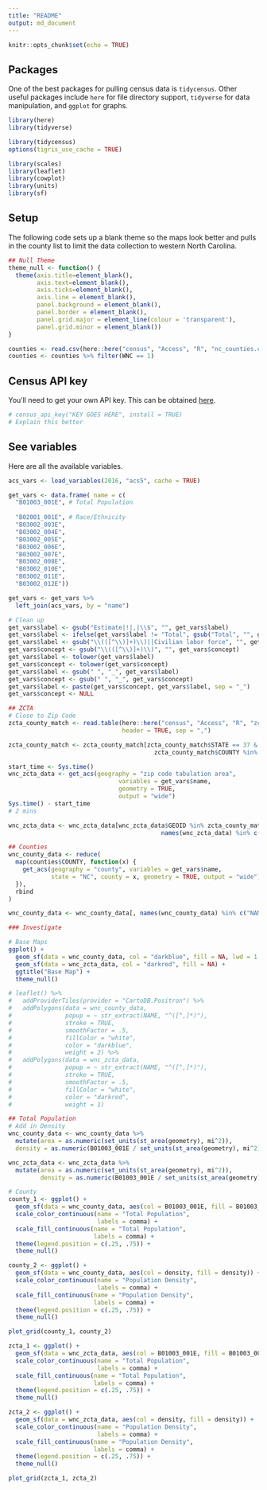 ```yaml
---
title: "README"
output: md_document
---
```


```r
knitr::opts_chunk$set(echo = TRUE)
```

## Packages

One of the best packages for pulling census data is `tidycensus`.  Other useful packages include `here` for file directory support, `tidyverse` for data manipulation, and `ggplot` for graphs.

```r
library(here)
library(tidyverse)

library(tidycensus)
options(tigris_use_cache = TRUE)

library(scales)
library(leaflet)
library(cowplot)
library(units)
library(sf)
```

## Setup

The following code sets up a blank theme so the maps look better and pulls in the county list to limit the data collection to western North Carolina.

```r
## Null Theme
theme_null <- function() {
  theme(axis.title=element_blank(),
        axis.text=element_blank(),
        axis.ticks=element_blank(),
        axis.line = element_blank(),
        panel.background = element_blank(),
        panel.border = element_blank(),
        panel.grid.major = element_line(colour = 'transparent'),
        panel.grid.minor = element_blank())
}

counties <- read.csv(here::here("census", "Access", "R", "nc_counties.csv"))
counties <- counties %>% filter(WNC == 1)
```

## Census API key

You'll need to get your own API key.  This can be obtained [here](https://api.census.gov/data/key_signup.html).

```r
# census_api_key("KEY GOES HERE", install = TRUE)
# Explain this better
```

## See variables

Here are all the available variables.

```r
acs_vars <- load_variables(2016, "acs5", cache = TRUE)

get_vars <- data.frame( name = c(
  "B01003_001E", # Total Population
  
  "B02001_001E", # Race/Ethnicity
  "B03002_003E",
  "B03002_004E",
  "B03002_005E",
  "B03002_006E",
  "B03002_007E",
  "B03002_008E",
  "B03002_010E",
  "B03002_011E",
  "B03002_012E"))

get_vars <- get_vars %>%
  left_join(acs_vars, by = "name")

# Clean up
get_vars$label <- gsub("Estimate|!|,|\\$", "", get_vars$label)
get_vars$label <- ifelse(get_vars$label != "Total", gsub("Total", "", get_vars$label), get_vars$label)
get_vars$label <- gsub("\\(([^\\)]+)\\)||Civilian labor force", "", get_vars$label)
get_vars$concept <- gsub("\\(([^\\)]+)\\)", "", get_vars$concept)
get_vars$label <- tolower(get_vars$label)
get_vars$concept <- tolower(get_vars$concept)
get_vars$label <- gsub(" ", "_", get_vars$label)
get_vars$concept <- gsub(" ", "_", get_vars$concept)
get_vars$label <- paste(get_vars$concept, get_vars$label, sep = "_")
get_vars$concept <- NULL
```

```r
## ZCTA
# Close to Zip Code
zcta_county_match <- read.table(here::here("census", "Access", "R", "zcta_county_rel_10.txt"), # Get this file from census website
                                header = TRUE, sep = ",")

zcta_county_match <- zcta_county_match[zcta_county_match$STATE == 37 &
                                         zcta_county_match$COUNTY %in% counties$COUNTYFP, ]

start_time <- Sys.time()
wnc_zcta_data <- get_acs(geography = "zip code tabulation area",
                               variables = get_vars$name,
                               geometry = TRUE,
                               output = "wide")
Sys.time() - start_time
# 2 mins

wnc_zcta_data <- wnc_zcta_data[wnc_zcta_data$GEOID %in% zcta_county_match$ZCTA5,
                                           names(wnc_zcta_data) %in% c("NAME", "GEOID", "geometry", get_vars$name)]

## Counties
wnc_county_data <- reduce(
  map(counties$COUNTY, function(x) {
    get_acs(geography = "county", variables = get_vars$name,
            state = "NC", county = x, geometry = TRUE, output = "wide")
  }),
  rbind
)

wnc_county_data <- wnc_county_data[, names(wnc_county_data) %in% c("NAME", "GEOID", "geometry", get_vars$name)]

### Investigate

# Base Maps
ggplot() +
  geom_sf(data = wnc_county_data, col = "darkblue", fill = NA, lwd = 1.5) +
  geom_sf(data = wnc_zcta_data, col = "darkred", fill = NA) +
  ggtitle("Base Map") +
  theme_null()

# leaflet() %>%
#   addProviderTiles(provider = "CartoDB.Positron") %>%
#   addPolygons(data = wnc_county_data,
#               popup = ~ str_extract(NAME, "^([^,]*)"),
#               stroke = TRUE,
#               smoothFactor = .5,
#               fillColor = "white",
#               color = "darkblue",
#               weight = 2) %>%
#   addPolygons(data = wnc_zcta_data,
#               popup = ~ str_extract(NAME, "^([^,]*)"),
#               stroke = TRUE,
#               smoothFactor = .5,
#               fillColor = "white",
#               color = "darkred",
#               weight = 1)

## Total Population
# Add in Density
wnc_county_data <- wnc_county_data %>%
  mutate(area = as.numeric(set_units(st_area(geometry), mi^2)),
  density = as.numeric(B01003_001E / set_units(st_area(geometry), mi^2)))

wnc_zcta_data <- wnc_zcta_data %>%
  mutate(area = as.numeric(set_units(st_area(geometry), mi^2)),
         density = as.numeric(B01003_001E / set_units(st_area(geometry), mi^2)))

# County
county_1 <- ggplot() +
  geom_sf(data = wnc_county_data, aes(col = B01003_001E, fill = B01003_001E)) +
  scale_color_continuous(name = "Total Population",
                         labels = comma) +
  scale_fill_continuous(name = "Total Population",
                        labels = comma) +
  theme(legend.position = c(.25, .75)) +
  theme_null()

county_2 <- ggplot() +
  geom_sf(data = wnc_county_data, aes(col = density, fill = density)) +
  scale_color_continuous(name = "Population Density",
                         labels = comma) +
  scale_fill_continuous(name = "Population Density",
                        labels = comma) +
  theme(legend.position = c(.25, .75)) +
  theme_null()

plot_grid(county_1, county_2)

zcta_1 <- ggplot() +
  geom_sf(data = wnc_zcta_data, aes(col = B01003_001E, fill = B01003_001E)) +
  scale_color_continuous(name = "Total Population",
                         labels = comma) +
  scale_fill_continuous(name = "Total Population",
                        labels = comma) +
  theme(legend.position = c(.25, .75)) +
  theme_null()

zcta_2 <- ggplot() +
  geom_sf(data = wnc_zcta_data, aes(col = density, fill = density)) +
  scale_color_continuous(name = "Population Density",                         
                         labels = comma) +  
  scale_fill_continuous(name = "Population Density",
                        labels = comma) +  
  theme(legend.position = c(.25, .75)) +  
  theme_null()

plot_grid(zcta_1, zcta_2)
```
